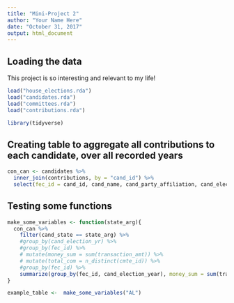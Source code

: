 ```yaml
---
title: "Mini-Project 2"
author: "Your Name Here"
date: "October 31, 2017"
output: html_document
---
```



## Loading the data

This project is so interesting and relevant to my life!

```r
load("house_elections.rda")
load("candidates.rda")
load("committees.rda")
load("contributions.rda")
```


```r
library(tidyverse)
```

## Creating table to aggregate all contributions to each candidate, over all recorded years
```r
con_can <- candidates %>%
  inner_join(contributions, by = "cand_id") %>%
  select(fec_id = cand_id, cand_name, cand_party_affiliation, cand_election_yr, cand_office_district,cand_st1, cand_city, cand_state, cand_zip, cmte_id, committee_name = name, committee_city = city, committee_state = state, transaction_dt, transaction_amt, tran_id)
```

## Testing some functions
```r
make_some_variables <- function(state_arg){
  con_can %>%
    filter(cand_state == state_arg) %>%
    #group_by(cand_election_yr) %>%
    #group_by(fec_id) %>%
    # mutate(money_sum = sum(transaction_amt)) %>%
    # mutate(total_com = n_distinct(cmte_id)) %>%
    #group_by(fec_id) %>%
    summarize(group_by(fec_id, cand_election_year), money_sum = sum(transaction_amt), total_com = n_distinct(cmte_id))
}

example_table <-  make_some_variables("AL")
```


